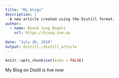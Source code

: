 ```yaml
---
title: "My blogs"
description: |
  A new article created using the Distill format.
author:
  - name: Binod Jung Bogati 
    url: https://bjung.com.np
    
date: "July 30, 2019"
output: distill::distill_article
---
```


```r
knitr::opts_chunk$set(echo = FALSE)
```

My Blog on Distill is live now






